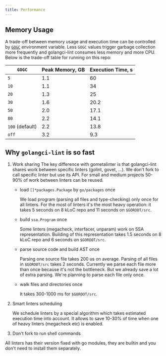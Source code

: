 ```yaml
---
title: Performance
---
```


## Memory Usage

A trade-off between memory usage and execution time can be controlled by [`GOGC`](https://golang.org/pkg/runtime/#hdr-Environment_Variables) environment variable.
Less `GOGC` values trigger garbage collection more frequently and golangci-lint consumes less memory and more CPU. Below is the trade-off table for running on this repo:

| `GOGC`          | Peak Memory, GB | Execution Time, s |
| --------------- | --------------- | ----------------- |
| `5`             | 1.1             | 60                |
| `10`            | 1.1             | 34                |
| `20`            | 1.3             | 25                |
| `30`            | 1.6             | 20.2              |
| `50`            | 2.0             | 17.1              |
| `80`            | 2.2             | 14.1              |
| `100` (default) | 2.2             | 13.8              |
| `off`           | 3.2             | 9.3               |

## Why `golangci-lint` is so fast

1. Work sharing
   The key difference with gometalinter is that golangci-lint shares work between specific linters (golint, govet, ...).
   We don't fork to call specific linter but use its API.
   For small and medium projects 50-90% of work between linters can be reused.

   - load `[]*packages.Package` by `go/packages` once

     We load program (parsing all files and type-checking) only once for all linters. For the most of linters
     it's the most heavy operation: it takes 5 seconds on 8 kLoC repo and 11 seconds on `$GOROOT/src`.

   - build `ssa.Program` once

     Some linters (megacheck, interfacer, unparam) work on SSA representation.
     Building of this representation takes 1.5 seconds on 8 kLoC repo and 6 seconds on `$GOROOT/src`.

   - parse source code and build AST once

     Parsing one source file takes 200 us on average. Parsing of all files in `$GOROOT/src` takes 2 seconds.
     Currently we parse each file more than once because it's not the bottleneck. But we already save a lot of
     extra parsing. We're planning to parse each file only once.

   - walk files and directories once

     It takes 300-1000 ms for `$GOROOT/src`.

2. Smart linters scheduling

   We schedule linters by a special algorithm which takes estimated execution time into account. It allows
   to save 10-30% of time when one of heavy linters (megacheck etc) is enabled.

3. Don't fork to run shell commands

All linters has their version fixed with go modules, they are builtin
and you don't need to install them separately.
